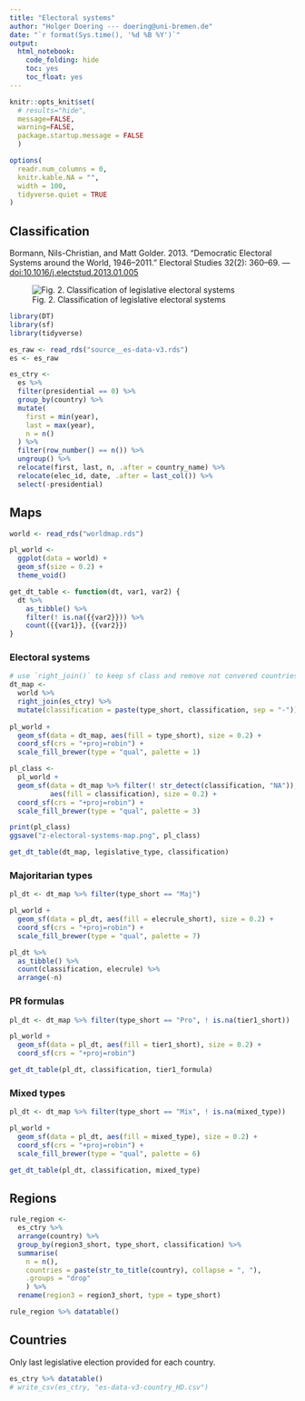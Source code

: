 ```yaml
---
title: "Electoral systems"
author: "Holger Doering --- doering@uni-bremen.de"
date: "`r format(Sys.time(), '%d %B %Y')`"
output:
  html_notebook:
    code_folding: hide
    toc: yes
    toc_float: yes
---
```

<style type="text/css"> <!-- .table { width: auto } ---> </style>

```r
knitr::opts_knit$set(
  # results="hide",
  message=FALSE,
  warning=FALSE,
  package.startup.message = FALSE
  )

options(
  readr.num_columns = 0,
  knitr.kable.NA = "",
  width = 100,
  tidyverse.quiet = TRUE
)
```

<!-- <p style="page-break-before: always"> -->

## Classification

Bormann, Nils-Christian, and Matt Golder. 2013. “Democratic Electoral Systems around the World, 1946–2011.” Electoral Studies 32(2): 360–69. — [doi:10.1016/j.electstud.2013.01.005](https://doi.org/10.1016/j.electstud.2013.01.005)

![Fig. 2. Classification of legislative electoral systems](source__es_data-v3/figure-2_systems.png)


```r
library(DT)
library(sf)
library(tidyverse)
```

```r
es_raw <- read_rds("source__es-data-v3.rds")
es <- es_raw

es_ctry <- 
  es %>% 
  filter(presidential == 0) %>% 
  group_by(country) %>% 
  mutate(
    first = min(year),
    last = max(year),
    n = n()
  ) %>% 
  filter(row_number() == n()) %>% 
  ungroup() %>% 
  relocate(first, last, n, .after = country_name) %>% 
  relocate(elec_id, date, .after = last_col()) %>% 
  select(-presidential)
```


## Maps

```r
world <- read_rds("worldmap.rds")

pl_world <- 
  ggplot(data = world) + 
  geom_sf(size = 0.2) +
  theme_void()

get_dt_table <- function(dt, var1, var2) {
  dt %>% 
    as_tibble() %>% 
    filter(! is.na({{var2}})) %>% 
    count({{var1}}, {{var2}})
}
```

### Electoral systems

```r
# use `right_join()` to keep sf class and remove not convered countries
dt_map <- 
  world %>% 
  right_join(es_ctry) %>%
  mutate(classification = paste(type_short, classification, sep = "-"))
  
pl_world + 
  geom_sf(data = dt_map, aes(fill = type_short), size = 0.2) +
  coord_sf(crs = "+proj=robin") +
  scale_fill_brewer(type = "qual", palette = 1)
```


```r

pl_class <- 
  pl_world + 
  geom_sf(data = dt_map %>% filter(! str_detect(classification, "NA")),
          aes(fill = classification), size = 0.2) +
  coord_sf(crs = "+proj=robin") +
  scale_fill_brewer(type = "qual", palette = 3)

print(pl_class)
ggsave("z-electoral-systems-map.png", pl_class)

get_dt_table(dt_map, legislative_type, classification)
```


### Majoritarian types

```r
pl_dt <- dt_map %>% filter(type_short == "Maj")

pl_world + 
  geom_sf(data = pl_dt, aes(fill = elecrule_short), size = 0.2) +
  coord_sf(crs = "+proj=robin") +
  scale_fill_brewer(type = "qual", palette = 7)
```

```r
pl_dt %>% 
  as_tibble() %>% 
  count(classification, elecrule) %>% 
  arrange(-n)
```


### PR formulas

```r
pl_dt <- dt_map %>% filter(type_short == "Pro", ! is.na(tier1_short))

pl_world + 
  geom_sf(data = pl_dt, aes(fill = tier1_short), size = 0.2) +
  coord_sf(crs = "+proj=robin")

get_dt_table(pl_dt, classification, tier1_formula)
```


### Mixed types

```r
pl_dt <- dt_map %>% filter(type_short == "Mix", ! is.na(mixed_type))

pl_world + 
  geom_sf(data = pl_dt, aes(fill = mixed_type), size = 0.2) +
  coord_sf(crs = "+proj=robin") +
  scale_fill_brewer(type = "qual", palette = 6)

get_dt_table(pl_dt, classification, mixed_type)
```


## Regions

```r
rule_region <- 
  es_ctry %>% 
  arrange(country) %>% 
  group_by(region3_short, type_short, classification) %>% 
  summarise(
    n = n(),
    countries = paste(str_to_title(country), collapse = ", "),
    .groups = "drop"
    ) %>% 
  rename(region3 = region3_short, type = type_short)

rule_region %>% datatable()
```

## Countries

Only last legislative election provided for each country.

```r
es_ctry %>% datatable()
# write_csv(es_ctry, "es-data-v3-country_HD.csv")
```

